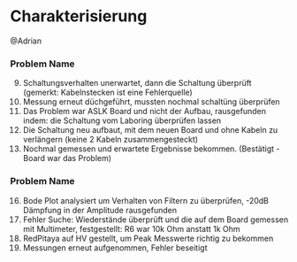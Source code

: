 # Charakterisierung 

@Adrian

### Problem Name {.unnumbered}

9. Schaltungsverhalten unerwartet, dann die Schaltung überprüft (gemerkt: Kabelnstecken ist eine Fehlerquelle)
10. Messung erneut düchgeführt, mussten nochmal schaltüng überprüfen
11. Das Problem war ASLK Board und nicht der Aufbau, rausgefunden indem: die Schaltung vom Laboring überprüfen lassen
12. Die Schaltung neu aufbaut, mit dem neuen Board und ohne Kabeln zu verlängern (keine 2 Kabeln zusammengesteckt)
13. Nochmal gemessen und erwartete Ergebnisse bekommen. (Bestätigt - Board war das Problem)


### Problem Name {.unnumbered}

16. Bode Plot analysiert um Verhalten von Filtern zu überprüfen, -20dB Dämpfung in der Amplitude rausgefunden
17. Fehler Suche: Wiederstände überprüft und die auf dem Board gemessen mit Multimeter, festgestellt: R6 war 10k Ohm anstatt 1k Ohm
18. RedPitaya auf HV gestellt, um Peak Messwerte richtig zu bekommen
19. Messungen erneut aufgenommen, Fehler beseitigt
